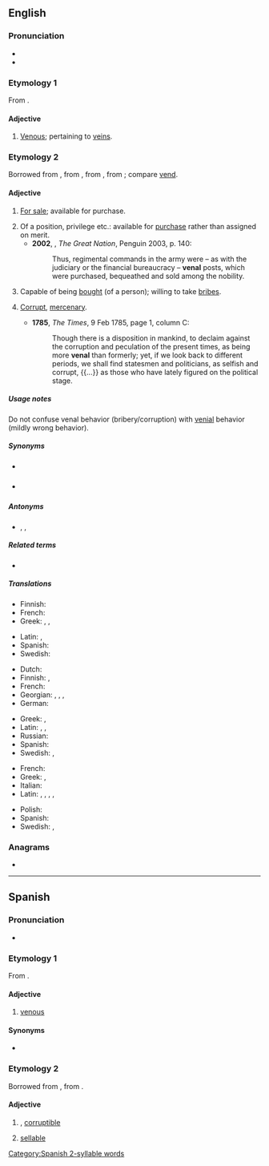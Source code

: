{{also|vénal}}
==English==

===Pronunciation===
* {{IPA|/ˈviːnəl/|lang=en}}
* {{rhymes|iːnəl|lang=en}}

===Etymology 1===
From {{der|en|la|vēna|t=vein}} {{suffix|en||al}}.

====Adjective====
{{en-adj}}

# [[venous|Venous]]; pertaining to [[vein]]s.

===Etymology 2===
Borrowed from {{bor|en|fr|vénal}}, from {{der|en|fro|venel}}, from {{der|en|la|vēnālis|t=for sale}}, from {{m|la|vēnum|t=something for sale}}; compare [[vend#Etymology|vend]].

====Adjective====
{{en-adj}}

# {{lb|en|archaic}} [[for sale|For sale]]; available for purchase.
# Of a position, privilege etc.: available for [[purchase]] rather than assigned on merit.
#* '''2002''', {{w|Colin Jones (historian)|Colin Jones}}, ''The Great Nation'', Penguin 2003, p. 140:
#*: Thus, regimental commands in the army were – as with the judiciary or the financial bureaucracy – '''venal''' posts, which were purchased, bequeathed and sold among the nobility.
# Capable of being [[bought]] (of a person); willing to take [[bribe]]s.
# {{lb|en|of behaviour etc.}} [[corrupt|Corrupt]], [[mercenary]].
#* '''1785''', ''The Times'', 9 Feb 1785, page 1, column C:
#*: Though there is a disposition in mankind, to declaim against the corruption and peculation of the present times, as being more '''venal''' than formerly; yet, if we look back to different periods, we shall find statesmen and politicians, as selfish and corrupt, {{...}} as those who have lately figured on the political stage.

=====Usage notes=====
Do not confuse venal behavior (bribery/corruption) with [[venial]] behavior (mildly wrong behavior).

=====Synonyms=====
* {{sense|for sale}} {{l|en|purchasable}}
* {{sense|willing to take bribes}} {{l|en|crooked}}

=====Antonyms=====
* {{sense|willing to take bribes}} {{l|en|straight}}, {{l|en|honest}}, {{l|en|uncorrupt}}

=====Related terms=====
* {{l|en|venally}}

=====Translations=====
{{trans-top|for sale, available for a price}}
* Finnish: {{t|fi|myytävänä}}
* French: {{t+|fr|vénal}}
* Greek: {{t+|el|παραδόπιστος|m}}, {{t+|el|αργυρώνητος|m}}, {{t+|el|εξαγοράσιμος|m}}
{{trans-mid}}
* Latin: {{t|la|vēnālis}}, {{t|la|nummarius|m}}
* Spanish: {{t+|es|venal}}
* Swedish: {{t+|sv|fal}}
{{trans-bottom}}

{{trans-top|willing to take bribes}}
* Dutch: {{t+|nl|omkoopbaar}}
* Finnish: {{t|fi|lahjottavissa oleva}}, {{t|fi|korruptoitunut}}
* French: {{t+|fr|vénal}}
* Georgian: {{t|ka|ანგარებიანი}}, {{t|ka|მოსყიდული}}, {{t|ka|მექრთამე}}, {{t|ka|დაქრთამული}}
* German: {{t+|de|käuflich}}
{{trans-mid}}
* Greek: {{t+|el|αργυρώνητος|m}}, {{t|el|δωροδοκούμενος|m}}
* Latin: {{t|la|venalis|m|f}}, {{t|la|venale|n}}, {{t|la|venale|n}}
* Russian: {{t+|ru|прода́жный}}
* Spanish: {{t+|es|venal}}
* Swedish: {{t|sv|mutbar}}, {{t+|sv|besticklig}}
{{trans-bottom}}

{{trans-top|corrupt, mercenary}}
* French: {{t+|fr|vénal}}
* Greek: {{t+|el|παραδόπιστος|m}}, {{t+|el|αργυρώνητος|m}}
* Italian: {{t+|it|venale}}
* Latin: {{t|la|venalis|m|f}}, {{t|la|venale|n}}, {{t|la|nummarius|m}}, {{t|la|nummaria}}, {{t|la|nummarium}}
{{trans-mid}}
* Polish: {{t+|pl|prostytutka|m|f}}
* Spanish: {{t+|es|venal}}
* Swedish: {{t+|sv|korrumperad}}, {{t+|sv|korrupt}}
{{trans-bottom}}

===Anagrams===
* {{anagrams|en|a=aelnv|Alven|Levan|elvan|levan|navel}}

----

==Spanish==

===Pronunciation===
* {{es-IPA}}

===Etymology 1===
From {{af|es|vena|-al}}.

====Adjective====
{{es-adj|pl=venales}}

# [[venous]]

====Synonyms====
* {{l|es|venoso}}

===Etymology 2===
Borrowed from {{bor|es|la|vēnālis|t=for sale}}, from {{m|la|vēnum|t=something for sale}}.

====Adjective====
{{es-adj|pl=venales}}

# {{l|en|venal}}, [[corruptible]]
# [[sellable]]

[[Category:Spanish 2-syllable words]]